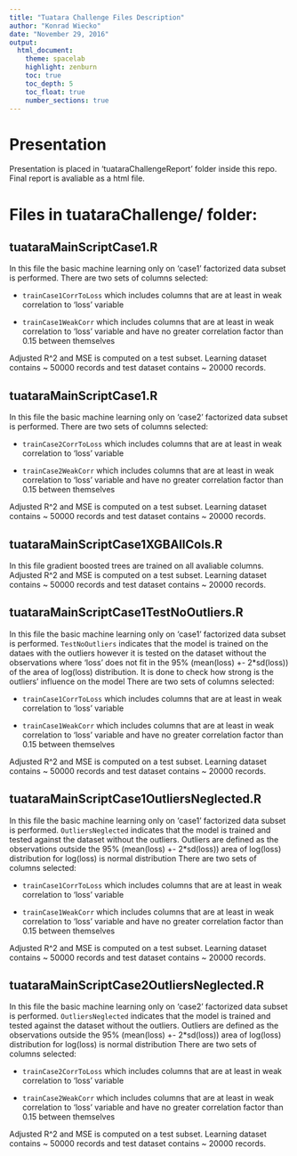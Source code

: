 ```yaml
---
title: "Tuatara Challenge Files Description"
author: "Konrad Wiecko"
date: "November 29, 2016"
output: 
  html_document:
    theme: spacelab
    highlight: zenburn
    toc: true
    toc_depth: 5
    toc_float: true
    number_sections: true
---
```

# Presentation

Presentation is placed in 'tuataraChallengeReport' folder inside this repo. Final report is avaliable as a html file.

# Files in tuataraChallenge/ folder:

## tuataraMainScriptCase1.R

In this file the basic machine learning only on 'case1' factorized data subset is performed. There are two sets of columns selected: 
  
  - `trainCase1CorrToLoss` which includes columns that are at least in weak correlation to 'loss' variable
  
  - `trainCase1WeakCorr` which includes columns that are at least in weak correlation to 'loss' variable and have no greater correlation factor than 0.15 between themselves
  
  Adjusted R^2 and MSE is computed on a test subset. Learning dataset contains ~ 50000 records and test dataset contains ~ 20000 records.

## tuataraMainScriptCase1.R

In this file the basic machine learning only on 'case2' factorized data subset is performed. There are two sets of columns selected: 
  
  - `trainCase2CorrToLoss` which includes columns that are at least in weak correlation to 'loss' variable
  
  - `trainCase2WeakCorr` which includes columns that are at least in weak correlation to 'loss' variable and have no greater correlation factor than 0.15 between themselves
  
  Adjusted R^2 and MSE is computed on a test subset. Learning dataset contains ~ 50000 records and test dataset contains ~ 20000 records.
  
## tuataraMainScriptCase1XGBAllCols.R

In this file gradient boosted trees are trained on all avaliable columns. Adjusted R^2 and MSE is computed on a test subset. Learning dataset contains ~ 50000 records and test dataset contains ~ 20000 records.

## tuataraMainScriptCase1TestNoOutliers.R

In this file the basic machine learning only on 'case1' factorized data subset is performed. `TestNoOutliers` indicates that the model is trained on the dataes with the outliers however it is tested on the dataset without the observations where 'loss' does not fit in the 95% (mean(loss) +- 2*sd(loss)) of the area of log(loss) distribution. It is done to check how strong is the outliers' influence on the model
There are two sets of columns selected: 
  
  - `trainCase1CorrToLoss` which includes columns that are at least in weak correlation to 'loss' variable
  
  - `trainCase1WeakCorr` which includes columns that are at least in weak correlation to 'loss' variable and have no greater correlation factor than 0.15 between themselves
  
  Adjusted R^2 and MSE is computed on a test subset. Learning dataset contains ~ 50000 records and test dataset contains ~ 20000 records.

## tuataraMainScriptCase1OutliersNeglected.R

In this file the basic machine learning only on 'case1' factorized data subset is performed. `OutliersNeglected` indicates that the model is trained and tested against the dataset without the outliers. Outliers are defined as the observations outside the 95% (mean(loss) +- 2*sd(loss)) area of log(loss) distribution for log(loss) is normal distribution
There are two sets of columns selected: 
  
  - `trainCase1CorrToLoss` which includes columns that are at least in weak correlation to 'loss' variable
  
  - `trainCase1WeakCorr` which includes columns that are at least in weak correlation to 'loss' variable and have no greater correlation factor than 0.15 between themselves
  
  Adjusted R^2 and MSE is computed on a test subset. Learning dataset contains ~ 50000 records and test dataset contains ~ 20000 records.

## tuataraMainScriptCase2OutliersNeglected.R

In this file the basic machine learning only on 'case2' factorized data subset is performed. `OutliersNeglected` indicates that the model is trained and tested against the dataset without the outliers. Outliers are defined as the observations outside the 95% (mean(loss) +- 2*sd(loss)) area of log(loss) distribution for log(loss) is normal distribution
There are two sets of columns selected: 
  
  - `trainCase2CorrToLoss` which includes columns that are at least in weak correlation to 'loss' variable
  
  - `trainCase2WeakCorr` which includes columns that are at least in weak correlation to 'loss' variable and have no greater correlation factor than 0.15 between themselves
  
  Adjusted R^2 and MSE is computed on a test subset. Learning dataset contains ~ 50000 records and test dataset contains ~ 20000 records.

